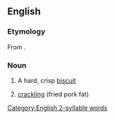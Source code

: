 ==English==

===Etymology===
From {{etyl|fr|en}} {{m|fr|craquelin}}.

===Noun===
{{en-noun}}

# A hard, crisp [[biscuit]]
# {{lb|en|in the plural}} [[crackling]] (fried pork fat)

[[Category:English 2-syllable words]]